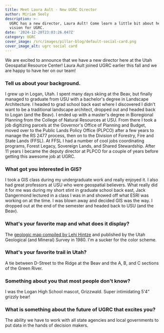 ```yaml
---
title: Meet Laura Ault - New UGRC Director
author: Miriam Seely
description: >-
  UGRC has a new director, Laura Ault! Come learn a little bit about her and her
  vision for UGRC.
date: '2024-12-20T23:03:26.047Z'
category: UGRC
cover_image: /src/images/pillar-blog/default-social-card.png
cover_image_alt: ugrc social card
---
```


We are excited to announce that we have a new director here at the Utah Geospatial Resource Center! Laura Ault joined UGRC earlier this fall and we are happy to have her on our team!

### Tell us about your background.

I grew up in Logan, Utah. I spent many days skiing at the Beav, but finally managed to graduate from USU with a bachelor's degree in Landscape Architecture. I headed to grad school back east where I discovered I didn't want to be a traditional landscape architect, dropped out and headed back to Logan (and the Beav). I ended up with a master's degree in Bioregional Planning from the College of Natural Resources at USU. From there I took a job digitizing parcels at the Governor's Office of Planning and Budget, moved over to the Public Lands Policy Office (PLPCO) after a few years to manage the RS 2477 process, then on to the Division of Forestry, Fire and State Lands (FFSL). At FFSL I had a number of cool jobs coordinating programs, Forest Legacy, Sovereign Lands, and Shared Stewardship. After 11 years I became the deputy director at PLPCO for a couple of years before getting this awesome job at UGRC.

### What got you interested in GIS?

I took a GIS class during my undergraduate work and really enjoyed it. I also had great professors at USU who were geospatial believers. What really did it for me was during my short stint in graduate school back east, Jack Dangermond lectured in a class I was in and showed off what ESRI was working on at the time. I was blown away and decided GIS was the way. I dropped out at the end of the semester and headed back to USU (and the Beav).

### What's your favorite map and what does it display? 

The [geologic map compiled by Lehi Hintze](https://ngmdb.usgs.gov/Prodesc/proddesc_66427.htm) and published by the Utah Geological (and Mineral) Survey in 1980. I'm a sucker for the color scheme. 

### What's your favorite trail in Utah?

A tie between D-Street to the Ridge at the Beav and the A, B, and C sections of the Green River. 

### Something about you that most people don't know?

I was the Logan High School mascot, Grizzwald. Super intimidating 5'4” grizzly bear!

### What is something about the future of UGRC that excites you?

The ability we have to work with all state agencies and local governments to put data in the hands of decision makers. 